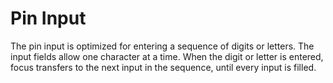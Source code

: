 # Pin Input

The pin input is optimized for entering a sequence of digits or letters. The input fields allow one
character at a time. When the digit or letter is entered, focus transfers to the next input in the
sequence, until every input is filled.

<Showcase component="pin-input" />
